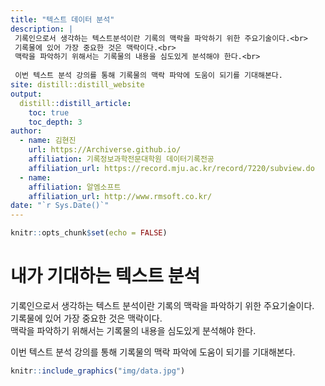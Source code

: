 ```yaml
---
title: "텍스트 데이터 분석"
description: |
 기록인으로서 생각하는 텍스트분석이란 기록의 맥락을 파악하기 위한 주요기술이다.<br>
 기록물에 있어 가장 중요한 것은 맥락이다.<br> 
 맥락을 파악하기 위해서는 기록물의 내용을 심도있게 분석해야 한다.<br> 
  
 이번 텍스트 분석 강의를 통해 기록물의 맥락 파악에 도움이 되기를 기대해본다.
site: distill::distill_website
output:
  distill::distill_article:
    toc: true
    toc_depth: 3  
author:
  - name: 김현진
    url: https://Archiverse.github.io/
    affiliation: 기록정보과학전문대학원 데이터기록전공
    affiliation_url: https://record.mju.ac.kr/record/7220/subview.do
  - name: 
    affiliation: 알엠소프트
    affiliation_url: http://www.rmsoft.co.kr/
date: "`r Sys.Date()`" 
---
```


```r
knitr::opts_chunk$set(echo = FALSE)
```


# 내가 기대하는 텍스트 분석

 기록인으로서 생각하는 텍스트 분석이란 기록의 맥락을 파악하기 위한 주요기술이다.<br>
 기록물에 있어 가장 중요한 것은 맥락이다.<br> 
 맥락을 파악하기 위해서는 기록물의 내용을 심도있게 분석해야 한다.<br> 
  
 이번 텍스트 분석 강의를 통해 기록물의 맥락 파악에 도움이 되기를 기대해본다.
<br>

```r
knitr::include_graphics("img/data.jpg")
```

